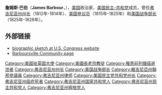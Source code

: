 {{Infobox Officeholder
|name=詹姆斯·巴伯<br/>James Barbour
|image=BarbourT.jpg
|image_width=200px
|order=11
|title=[[美国战争部长|美国战争部长]]
|term_start=1825年3月7日
|term_end=1828年5月23日
|president=[[约翰·昆西·亚当斯|约翰·昆西·亚当斯]]
|predecessor=[[约翰·C·卡尔霍恩|约翰·C·卡尔霍恩]]
|successor=[[彼得·比尔·波特|彼得·比尔·波特]]
|birth_date={{birth date|1775|6|10|mf=y}}
|birth_place=[[弗吉尼亚州|弗吉尼亚州]][[巴伯斯维尔_(弗吉尼亚州)|巴伯斯维尔]]
|death_date={{death date and age|1842|06|07|1775|06|10}}
|death_place=[[弗吉尼亚州|弗吉尼亚州]][[巴伯斯维尔_(弗吉尼亚州)|巴伯斯维尔]]
|party=[[美国民主-共和党|美国民主-共和党]]
|spouse=Lucy Johnson Barbour
|profession=
| religion = 
}}
'''詹姆斯·巴伯'''（'''James Barbour'''，{{bd|1775年|6月10日|1842年|6月7日|}}），[[美国|美国]]政治家，[[美国民主-共和党|美国民主-共和党]]成员，曾任[[弗吉尼亚州州长|弗吉尼亚州州长]]（1812年-1814年）、[[美国参议员|美国参议员]]（1815年-1825年）和[[美国战争部长|美国战争部长]]（1825年-1828年）。

== 外部链接 ==
* [http://bioguide.congress.gov/scripts/biodisplay.pl?index=B000127 biographic sketch at U.S. Congress website] {{Wayback|url=http://bioguide.congress.gov/scripts/biodisplay.pl?index=B000127 |date=20051025221050 }}
* [http://www.b-ville.net/ Barboursville Community page] {{Wayback|url=http://www.b-ville.net/ |date=20210421164652 }}

{{start box}}
{{succession box|[[约翰·C·卡尔霍恩|约翰·C·卡尔霍恩]]|[[彼得·比尔·波特|彼得·比尔·波特]]|[[美国战争部长|美国战争部长]]|1825年-1828年}}
{{succession box|[[佩顿·伦道夫|佩顿·伦道夫]]|[[威尔逊·C·尼古拉斯|威尔逊·C·尼古拉斯]]|[[弗吉尼亚州州长|弗吉尼亚州州长]]|1812年-1814年}}
{{end box}}

{{美国战争部长}}
{{弗吉尼亚州州长}}
{{John Quincy Adams cabinet}}
{{Authority control}}

{{DEFAULTSORT:Barbour, James}}
[[Category:美国驻英国大使|Category:美国驻英国大使]]
[[Category:美國長老宗教徒|Category:美國長老宗教徒]]
[[Category:罹患前列腺癌逝世者|Category:罹患前列腺癌逝世者]]
[[Category:弗吉尼亚州州长|Category:弗吉尼亚州州长]]
[[Category:美国战争部长|Category:美国战争部长]]
[[Category:維吉尼亞州聯邦參議員|Category:維吉尼亞州聯邦參議員]]
[[Category:弗吉尼亚州律师|Category:弗吉尼亚州律师]]
[[Category:美国民主党共和党州长|Category:美国民主党共和党州长]]
[[Category:弗吉尼亚州癌症死者|Category:弗吉尼亚州癌症死者]]
[[Category:弗吉尼亚州国家共和党人|Category:弗吉尼亚州国家共和党人]]
[[Category:弗吉尼亚州民主共和党人|Category:弗吉尼亚州民主共和党人]]
[[Category:弗吉尼亚州辉格党人|Category:弗吉尼亚州辉格党人]]